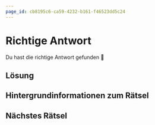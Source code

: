 ```yaml
---
page_id: cb8195c6-ca59-4232-b161-f46523dd5c24
---
```

# Richtige Antwort

Du hast die richtige Antwort gefunden 🥳
## Lösung

## Hintergrundinformationen zum Rätsel

## Nächstes Rätsel
